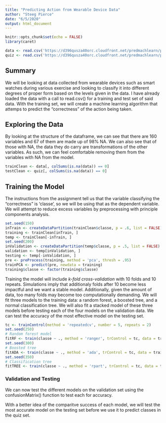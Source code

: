 ```yaml
---
title: "Predicting Action from Wearable Device Data"
author: "Steeg Pierce"
date: "6/5/2020"
output: html_document
---
```


```r
knitr::opts_chunk$set(echo = FALSE)
library(caret)
```

```r
data <- read.csv('https://d396qusza40orc.cloudfront.net/predmachlearn/pml-training.csv')
quiz <- read.csv('https://d396qusza40orc.cloudfront.net/predmachlearn/pml-testing.csv')
```

## Summary

We will be looking at data collected from wearable devices such as smart watches during various exercise and looking to classify it into different degrees of proper form based on the levels given in the data. I have already loaded the data with a call to read.csv() for a training and test set of said data. With the training set, we will create a machine learning algorithm that attemps to predict the "correctness" of the action being taken.

## Exploring the Data

By looking at the structure of the dataframe, we can see that there are 160 variables and 67 of them are made up of 98% NA. We can also see that of those with NA, the data they do carry are transformations of the other variables. As such, we can feel comfortable removing them from the variables with NA from the model.

```r
trainClean <- data[, colSums(is.na(data)) == 0]
testClean <- quiz[, colSums(is.na(data)) == 0]
```

## Training the Model

The instructions from the assignment tell us that the variable classifying the "correctness" is 'classe', so we will be using that as the dependent variable. We will attempt to reduce excess variables by preprocessing with principle components analysis. 

```r
set.seed(150)
inTrain <- createDataPartition(trainClean$classe, p = .6, list = FALSE)
training <- trainClean[inTrain, ]
temp <- trainClean[-inTrain, ]
set.seed(200)
inValidation <- createDataPartition(temp$classe, p = .5, list = FALSE)
validation <- temp[inValidation, ]
testing <- temp[-inValidation, ]
pre <- preProcess(training, method = 'pca', thresh = .95)
trainPCA <- predict(pre, newdata = training)
training$classe <- factor(training$classe)
```

Training the model will include *k-fold cross-validation* with 10 folds and 10 repeats. Simulations imply that additionaly folds after 10 become less impactful and we want a stable model. Additionally, given the amount of data, too many folds may become too computationally demanding. We will fit three models to the training data: a random forest, a boosted tree, and a normal classification tree. We will also fit a stacked model of these three models before testing each of the four models on the validation data. We can test the accuracy of the most effective model on the testing set.

```r
tc <- trainControl(method = 'repeatedcv', number = 5, repeats = 2)
set.seed(250)
# Random forest model
fitRF <- train(classe ~ ., method = 'ranger', trControl = tc, data = trainPCA)
set.seed(300)
# Boosted tree
fitADA <- train(classe ~ ., method = 'ada', trControl = tc, data = trainPCA) #binary only
set.seed(350)
# Classification tree
fitTREE <- train(classe ~ ., method = 'rpart', trControl = tc, data = trainPCA)
```



### Validation and Testing

We can now test the different models on the validation set using the confusionMatrix() function to test each for accuracy. 



With a better idea of the comparitve success of each model, we will test the most accurate model on the testing set before we use it to predict classes in the quiz set.
